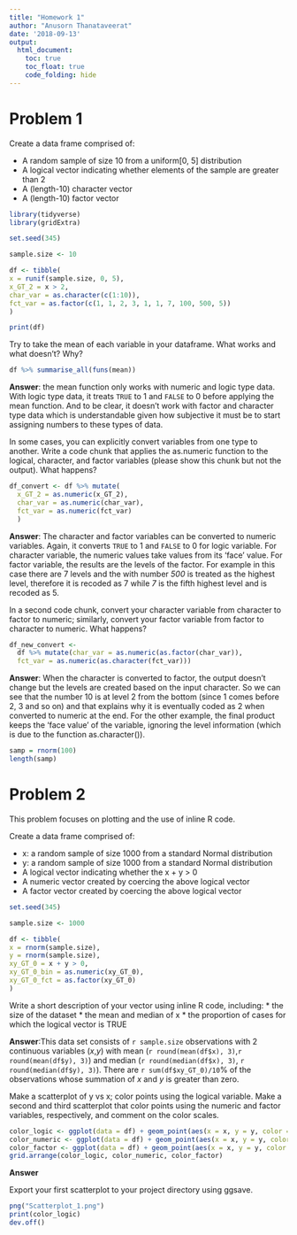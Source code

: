 ```yaml
---
title: "Homework 1"
author: "Anusorn Thanataveerat"
date: '2018-09-13'
output:
  html_document:
    toc: true
    toc_float: true
    code_folding: hide
---
```


# Problem 1

Create a data frame comprised of:

* A random sample of size 10 from a uniform[0, 5] distribution
* A logical vector indicating whether elements of the sample are greater than 2
* A (length-10) character vector
* A (length-10) factor vector
```r
library(tidyverse)
library(gridExtra)
```
```r
set.seed(345)

sample.size <- 10

df <- tibble(
x = runif(sample.size, 0, 5),
x_GT_2 = x > 2,
char_var = as.character(c(1:10)),
fct_var = as.factor(c(1, 1, 2, 3, 1, 1, 7, 100, 500, 5))
)

print(df)
```

Try to take the mean of each variable in your dataframe. What works and what doesn’t? Why?
```r
df %>% summarise_all(funs(mean))
```
**Answer**: the mean function only works with numeric and logic type data. With logic type data, it treats `TRUE` to 1 and `FALSE` to 0 before applying the mean function. And to be clear, it doesn't work with factor and character type data which is understandable given how subjective it must be to start assigning numbers to these types of data.

In some cases, you can explicitly convert variables from one type to another. Write a code chunk that applies the as.numeric function to the logical, character, and factor variables (please show this chunk but not the output). What happens? 
```r
df_convert <- df %>% mutate(
  x_GT_2 = as.numeric(x_GT_2),
  char_var = as.numeric(char_var),
  fct_var = as.numeric(fct_var)
  )
```
**Answer**: The character and factor variables can be converted to numeric variables.
Again, it converts `TRUE` to 1 and `FALSE` to 0 for logic variable. For character variable, the numeric values take values from its 'face' value. For factor variable, the results are the levels of the factor. For example in this case there are 7 levels and the with number *500* is treated as the highest level, therefore it is recoded as 7 while *7* is the fifth highest level and is recoded as 5.

In a second code chunk, convert your character variable from character to factor to numeric; similarly, convert your factor variable from factor to character to numeric. What happens?
```r
df_new_convert <-
  df %>% mutate(char_var = as.numeric(as.factor(char_var)),
  fct_var = as.numeric(as.character(fct_var)))
```
**Answer**: When the character is converted to factor, the output doesn't change but the levels are created based on the input character. So we can see that the number 10 is at level 2 from the bottom (since 1 comes before 2, 3 and so on) and that explains why it is eventually coded as 2 when converted to numeric at the end. For the other example, the final product keeps the 'face value' of the variable, ignoring the level information (which is due to the function as.character()).

```r
samp = rnorm(100)
length(samp)
```

# Problem 2

This problem focuses on plotting and the use of inline R code.

Create a data frame comprised of:

* x: a random sample of size 1000 from a standard Normal distribution
* y: a random sample of size 1000 from a standard Normal distribution
* A logical vector indicating whether the x + y > 0
* A numeric vector created by coercing the above logical vector
* A factor vector created by coercing the above logical vector
```r
set.seed(345)

sample.size <- 1000

df <- tibble(
x = rnorm(sample.size),
y = rnorm(sample.size),
xy_GT_0 = x + y > 0,
xy_GT_0_bin = as.numeric(xy_GT_0),
xy_GT_0_fct = as.factor(xy_GT_0)
)
```

Write a short description of your vector using inline R code, including: * the size of the dataset * the mean and median of x * the proportion of cases for which the logical vector is TRUE

**Answer**:This data set consists of `r sample.size` observations with 2 continuous variables (_x_,_y_) with mean (`r round(mean(df$x), 3)`,`r round(mean(df$y), 3)`) and median (`r round(median(df$x), 3)`, `r round(median(df$y), 3)`). There are `r sum(df$xy_GT_0)/10`% of the observations whose summation of _x_ and _y_ is greater than zero. 

Make a scatterplot of y vs x; color points using the logical variable. Make a second and third scatterplot that color points using the numeric and factor variables, respectively, and comment on the color scales.
```r
color_logic <- ggplot(data = df) + geom_point(aes(x = x, y = y, color = xy_GT_0))
color_numeric <- ggplot(data = df) + geom_point(aes(x = x, y = y, color = xy_GT_0_bin))
color_factor <- ggplot(data = df) + geom_point(aes(x = x, y = y, color = xy_GT_0_fct))
grid.arrange(color_logic, color_numeric, color_factor)
```
**Answer**

Export your first scatterplot to your project directory using ggsave.
```r
png("Scatterplot_1.png")
print(color_logic)
dev.off()
```




